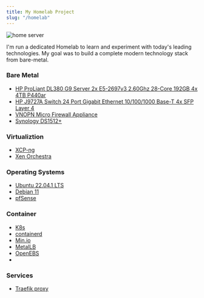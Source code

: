 ```yaml
---
title: My Homelab Project
slug: "/homelab"
---
```


![home server](server.jpg)

<Text>
I'm run a dedicated <ExternalLink href="https://linuxhandbook.com/homelab/">Homelab</ExternalLink> to learn and experiment with today's leading technologies. 
My goal was to build a complete modern technology stack from bare-metal. 
</Text>


<Title>Components</Title>

### Bare Metal
- [HP ProLiant DL380 G9 Server 2x E5-2697v3 2.60Ghz 28-Core 192GB 4x 4TB P440ar](https://support.hpe.com/hpesc/public/docDisplay?docId=c04438844&page=GUID-8B08D5D4-72EC-4B3C-B3B3-F4CEE740939A.html)
- [HP J9727A Switch 24 Port Gigabit Ethernet 10/100/1000 Base-T 4x SFP Layer 4](https://www.hpe.com/psnow/doc/c04111401?jumpid=in_lit-psnow-red)
- [VNOPN Micro Firewall Appliance](https://www.amazon.com/gp/product/B09J4H9ZXY/ref=ppx_yo_dt_b_asin_title_o04_s00?ie=UTF8&psc=1)
- [Synology DS1512+](https://www.bhphotovideo.com/c/product/854907-REG/Synology_DS1512_DS1512_PLUS_5_BAY_NETWORK.html)

### Virtualiztion
- [XCP-ng](https://xcp-ng.org/?gclid=Cj0KCQiA-oqdBhDfARIsAO0TrGGaFLU8GQrdpoDF-IlfQhskK1ghZGRmenaI4W3Fzu7ecL0V6YPh5K8aAo2AEALw_wcB)
- [Xen Orchestra](https://xen-orchestra.com/)

### Operating Systems
- [Ubuntu 22.04.1 LTS](https://releases.ubuntu.com/22.04/)
- [Debian 11](https://www.debian.org/download)
- [pfSense](https://www.pfsense.org/)

### Container 
- [K8s](https://kubernetes.io/)
- [containerd](https://containerd.io/)
- [Min.io](https://min.io/)
- [MetalLB](https://metallb.universe.tf/)
- [OpenEBS](https://openebs.io/)
- 

### Services
- [Traefik proxy](https://traefik.io/traefik/)

